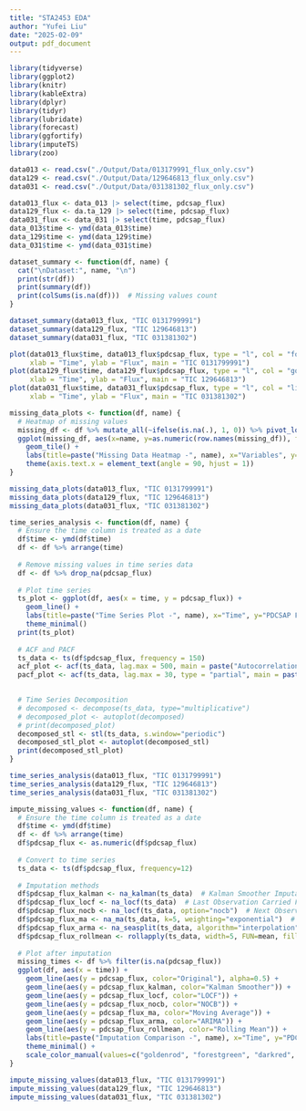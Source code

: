 ```yaml
---
title: "STA2453 EDA"
author: "Yufei Liu"
date: "2025-02-09"
output: pdf_document
---
```


```r
library(tidyverse)
library(ggplot2)
library(knitr)
library(kableExtra)
library(dplyr)
library(tidyr)
library(lubridate)
library(forecast)
library(ggfortify)
library(imputeTS)
library(zoo)
```

```r
data013 <- read.csv("./Output/Data/013179991_flux_only.csv")
data129 <- read.csv("./Output/Data/129646813_flux_only.csv")
data031 <- read.csv("./Output/Data/031381302_flux_only.csv")
```

```r
data013_flux <- data_013 |> select(time, pdcsap_flux)
data129_flux <- da.ta_129 |> select(time, pdcsap_flux)
data031_flux <- data_031 |> select(time, pdcsap_flux)
data_013$time <- ymd(data_013$time)
data_129$time <- ymd(data_129$time)
data_031$time <- ymd(data_031$time)
```

```r
dataset_summary <- function(df, name) {
  cat("\nDataset:", name, "\n")
  print(str(df))
  print(summary(df))
  print(colSums(is.na(df)))  # Missing values count
}

dataset_summary(data013_flux, "TIC 0131799991")
dataset_summary(data129_flux, "TIC 129646813")
dataset_summary(data031_flux, "TIC 031381302")
```

```r
plot(data013_flux$time, data013_flux$pdcsap_flux, type = "l", col = "forestgreen",
     xlab = "Time", ylab = "Flux", main = "TIC 0131799991")
plot(data129_flux$time, data129_flux$pdcsap_flux, type = "l", col = "goldenrod1",
     xlab = "Time", ylab = "Flux", main = "TIC 129646813")
plot(data031_flux$time, data031_flux$pdcsap_flux, type = "l", col = "lightsteelblue2",
     xlab = "Time", ylab = "Flux", main = "TIC 031381302")

```

```r
missing_data_plots <- function(df, name) {
  # Heatmap of missing values
  missing_df <- df %>% mutate_all(~ifelse(is.na(.), 1, 0)) %>% pivot_longer(everything())
  ggplot(missing_df, aes(x=name, y=as.numeric(row.names(missing_df)), fill=value)) +
    geom_tile() +
    labs(title=paste("Missing Data Heatmap -", name), x="Variables", y="Rows") +
    theme(axis.text.x = element_text(angle = 90, hjust = 1))
}

missing_data_plots(data013_flux, "TIC 0131799991")
missing_data_plots(data129_flux, "TIC 129646813")
missing_data_plots(data031_flux, "TIC 031381302")
```

```r
time_series_analysis <- function(df, name) {
  # Ensure the time column is treated as a date
  df$time <- ymd(df$time)
  df <- df %>% arrange(time)
  
  # Remove missing values in time series data
  df <- df %>% drop_na(pdcsap_flux)
  
  # Plot time series
  ts_plot <- ggplot(df, aes(x = time, y = pdcsap_flux)) +
    geom_line() +
    labs(title=paste("Time Series Plot -", name), x="Time", y="PDCSAP Flux") +
    theme_minimal()
  print(ts_plot)
  
  # ACF and PACF
  ts_data <- ts(df$pdcsap_flux, frequency = 150)  
  acf_plot <- acf(ts_data, lag.max = 500, main = paste("Autocorrelation -", name))
  pacf_plot <- acf(ts_data, lag.max = 30, type = "partial", main = paste("Partial Autocorrelation -", name))

  
  # Time Series Decomposition
  # decomposed <- decompose(ts_data, type="multiplicative")
  # decomposed_plot <- autoplot(decomposed)
  # print(decomposed_plot)
  decomposed_stl <- stl(ts_data, s.window="periodic")
  decomposed_stl_plot <- autoplot(decomposed_stl)
  print(decomposed_stl_plot)
}

time_series_analysis(data013_flux, "TIC 0131799991")
time_series_analysis(data129_flux, "TIC 129646813")
time_series_analysis(data031_flux, "TIC 031381302")
```
```r
impute_missing_values <- function(df, name) {
  # Ensure the time column is treated as a date
  df$time <- ymd(df$time)
  df <- df %>% arrange(time)
  df$pdcsap_flux <- as.numeric(df$pdcsap_flux)
  
  # Convert to time series
  ts_data <- ts(df$pdcsap_flux, frequency=12)  
  
  # Imputation methods
  df$pdcsap_flux_kalman <- na_kalman(ts_data)  # Kalman Smoother Imputation
  df$pdcsap_flux_locf <- na_locf(ts_data)  # Last Observation Carried Forward
  df$pdcsap_flux_nocb <- na_locf(ts_data, option="nocb")  # Next Observation Carried Backward
  df$pdcsap_flux_ma <- na_ma(ts_data, k=5, weighting="exponential")  # Exponentially Weighted Moving Average
  df$pdcsap_flux_arma <- na_seasplit(ts_data, algorithm="interpolation")  # ARIMA-based Imputation
  df$pdcsap_flux_rollmean <- rollapply(ts_data, width=5, FUN=mean, fill=NA, align="right")  # Rolling Window Mean
  
  # Plot after imputation
  missing_times <- df %>% filter(is.na(pdcsap_flux))
  ggplot(df, aes(x = time)) +
    geom_line(aes(y = pdcsap_flux, color="Original"), alpha=0.5) +
    geom_line(aes(y = pdcsap_flux_kalman, color="Kalman Smoother")) +
    geom_line(aes(y = pdcsap_flux_locf, color="LOCF")) +
    geom_line(aes(y = pdcsap_flux_nocb, color="NOCB")) +
    geom_line(aes(y = pdcsap_flux_ma, color="Moving Average")) +
    geom_line(aes(y = pdcsap_flux_arma, color="ARIMA")) +
    geom_line(aes(y = pdcsap_flux_rollmean, color="Rolling Mean")) +
    labs(title=paste("Imputation Comparison -", name), x="Time", y="PDCSAP Flux") +
    theme_minimal() +
    scale_color_manual(values=c("goldenrod", "forestgreen", "darkred", "black", "lightsteelblue3", "purple4", "pink2"))
}

impute_missing_values(data013_flux, "TIC 0131799991")
impute_missing_values(data129_flux, "TIC 129646813")
impute_missing_values(data031_flux, "TIC 031381302")
```

